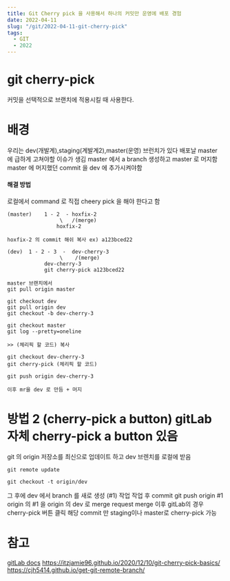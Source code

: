 ```yaml
---
title: Git Cherry pick 을 사용해서 하나의 커밋만 운영에 배포 경험
date: 2022-04-11
slug: "/git/2022-04-11-git-cherry-pick"
tags:
  - GIT
  - 2022
---
```



# git cherry-pick
커밋을 선택적으로 브랜치에 적용시킬 때 사용한다.


# 배경
우리는 dev(개발계),staging(계발계2),master(운영) 브런치가 있다
배포날 master 에 급하게 고쳐야할 이슈가 생김
master 에서 a branch 생성하고 master 로 머지함
master 에 머지했던 commit 을 dev 에 추가시켜야함

#### 해결 방법
로컬에서 command 로 직접 cheery pick 을 해야 한다고 함


```
(master)    1 - 2  - hoxfix-2
                 \   /(merge)
                hoxfix-2

hoxfix-2 의 commit 해쉬 복사 ex) a123bced22

(dev)  1 - 2 - 3  -  dev-cherry-3
                 \    /(merge)
            dev-cherry-3
            git cherry-pick a123bced22
```

```
master 브랜치에서
git pull origin master

git checkout dev
git pull origin dev
git checkout -b dev-cherry-3

git checkout master
git log --pretty=oneline

>> (체리픽 할 코드) 복사

git checkout dev-cherry-3
git cherry-pick (체리픽 할 코드)

git push origin dev-cherry-3

이후 mr을 dev 로 만듬 + 머지
```



# 방법 2 (cherry-pick a button) gitLab 자체 cherry-pick a button 있음
git 의 origin 저장소를 최신으로 업데이트 하고
dev 브렌치를 로컬에 받음

`git remote update`

`git checkout -t origin/dev`


그 후에 dev 에서 branch 를 새로 생성 (#1)
작업
작업 후 commit
git push origin #1
origin 의 #1 을 origin 의 dev 로 merge request
merge 이후 gitLab의 경우 cherry-pick 버튼 클릭
해당 commit 만 staging이나 master로 cherry-pick 가능


# 참고
[gitLab docs](https://docs.gitlab.com/ee/user/project/merge_requests/cherry_pick_changes.html)
https://itzjamie96.github.io/2020/12/10/git-cherry-pick-basics/
https://cjh5414.github.io/get-git-remote-branch/